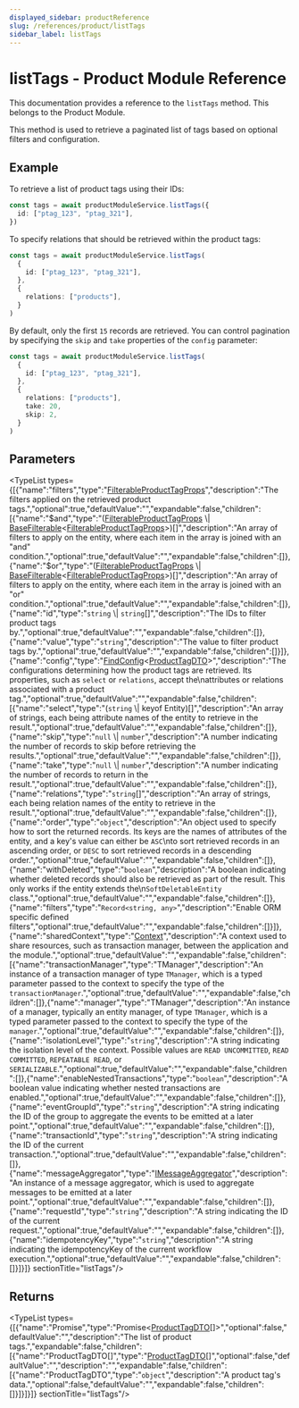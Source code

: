 ```yaml
---
displayed_sidebar: productReference
slug: /references/product/listTags
sidebar_label: listTags
---
```



# listTags - Product Module Reference

This documentation provides a reference to the `listTags` method. This belongs to the Product Module.

This method is used to retrieve a paginated list of tags based on optional filters and configuration.

## Example

To retrieve a list of product tags using their IDs:

```ts
const tags = await productModuleService.listTags({
  id: ["ptag_123", "ptag_321"],
})
```

To specify relations that should be retrieved within the product tags:

```ts
const tags = await productModuleService.listTags(
  {
    id: ["ptag_123", "ptag_321"],
  },
  {
    relations: ["products"],
  }
)
```

By default, only the first `15` records are retrieved. You can control pagination by specifying the `skip` and `take` properties of the `config` parameter:

```ts
const tags = await productModuleService.listTags(
  {
    id: ["ptag_123", "ptag_321"],
  },
  {
    relations: ["products"],
    take: 20,
    skip: 2,
  }
)
```

## Parameters

<TypeList types={[{"name":"filters","type":"[FilterableProductTagProps](../../interfaces/product.FilterableProductTagProps.mdx)","description":"The filters applied on the retrieved product tags.","optional":true,"defaultValue":"","expandable":false,"children":[{"name":"$and","type":"([FilterableProductTagProps](../../interfaces/product.FilterableProductTagProps.mdx) \\| [BaseFilterable](../../interfaces/product.BaseFilterable.mdx)&#60;[FilterableProductTagProps](../../interfaces/product.FilterableProductTagProps.mdx)&#62;)[]","description":"An array of filters to apply on the entity, where each item in the array is joined with an \"and\" condition.","optional":true,"defaultValue":"","expandable":false,"children":[]},{"name":"$or","type":"([FilterableProductTagProps](../../interfaces/product.FilterableProductTagProps.mdx) \\| [BaseFilterable](../../interfaces/product.BaseFilterable.mdx)&#60;[FilterableProductTagProps](../../interfaces/product.FilterableProductTagProps.mdx)&#62;)[]","description":"An array of filters to apply on the entity, where each item in the array is joined with an \"or\" condition.","optional":true,"defaultValue":"","expandable":false,"children":[]},{"name":"id","type":"`string` \\| `string`[]","description":"The IDs to filter product tags by.","optional":true,"defaultValue":"","expandable":false,"children":[]},{"name":"value","type":"`string`","description":"The value to filter product tags by.","optional":true,"defaultValue":"","expandable":false,"children":[]}]},{"name":"config","type":"[FindConfig](../../interfaces/product.FindConfig.mdx)&#60;[ProductTagDTO](../../interfaces/product.ProductTagDTO.mdx)&#62;","description":"The configurations determining how the product tags are retrieved. Its properties, such as `select` or `relations`, accept the\nattributes or relations associated with a product tag.","optional":true,"defaultValue":"","expandable":false,"children":[{"name":"select","type":"(`string` \\| keyof Entity)[]","description":"An array of strings, each being attribute names of the entity to retrieve in the result.","optional":true,"defaultValue":"","expandable":false,"children":[]},{"name":"skip","type":"`null` \\| `number`","description":"A number indicating the number of records to skip before retrieving the results.","optional":true,"defaultValue":"","expandable":false,"children":[]},{"name":"take","type":"`null` \\| `number`","description":"A number indicating the number of records to return in the result.","optional":true,"defaultValue":"","expandable":false,"children":[]},{"name":"relations","type":"`string`[]","description":"An array of strings, each being relation names of the entity to retrieve in the result.","optional":true,"defaultValue":"","expandable":false,"children":[]},{"name":"order","type":"`object`","description":"An object used to specify how to sort the returned records. Its keys are the names of attributes of the entity, and a key's value can either be `ASC`\nto sort retrieved records in an ascending order, or `DESC` to sort retrieved records in a descending order.","optional":true,"defaultValue":"","expandable":false,"children":[]},{"name":"withDeleted","type":"`boolean`","description":"A boolean indicating whether deleted records should also be retrieved as part of the result. This only works if the entity extends the\n`SoftDeletableEntity` class.","optional":true,"defaultValue":"","expandable":false,"children":[]},{"name":"filters","type":"`Record<string, any>`","description":"Enable ORM specific defined filters","optional":true,"defaultValue":"","expandable":false,"children":[]}]},{"name":"sharedContext","type":"[Context](../../interfaces/product.Context.mdx)","description":"A context used to share resources, such as transaction manager, between the application and the module.","optional":true,"defaultValue":"","expandable":false,"children":[{"name":"transactionManager","type":"TManager","description":"An instance of a transaction manager of type `TManager`, which is a typed parameter passed to the context to specify the type of the `transactionManager`.","optional":true,"defaultValue":"","expandable":false,"children":[]},{"name":"manager","type":"TManager","description":"An instance of a manager, typically an entity manager, of type `TManager`, which is a typed parameter passed to the context to specify the type of the `manager`.","optional":true,"defaultValue":"","expandable":false,"children":[]},{"name":"isolationLevel","type":"`string`","description":"A string indicating the isolation level of the context. Possible values are `READ UNCOMMITTED`, `READ COMMITTED`, `REPEATABLE READ`, or `SERIALIZABLE`.","optional":true,"defaultValue":"","expandable":false,"children":[]},{"name":"enableNestedTransactions","type":"`boolean`","description":"A boolean value indicating whether nested transactions are enabled.","optional":true,"defaultValue":"","expandable":false,"children":[]},{"name":"eventGroupId","type":"`string`","description":"A string indicating the ID of the group to aggregate the events to be emitted at a later point.","optional":true,"defaultValue":"","expandable":false,"children":[]},{"name":"transactionId","type":"`string`","description":"A string indicating the ID of the current transaction.","optional":true,"defaultValue":"","expandable":false,"children":[]},{"name":"messageAggregator","type":"[IMessageAggregator](../../interfaces/product.IMessageAggregator.mdx)","description":"An instance of a message aggregator, which is used to aggregate messages to be emitted at a later point.","optional":true,"defaultValue":"","expandable":false,"children":[]},{"name":"requestId","type":"`string`","description":"A string indicating the ID of the current request.","optional":true,"defaultValue":"","expandable":false,"children":[]},{"name":"idempotencyKey","type":"`string`","description":"A string indicating the idempotencyKey of the current workflow execution.","optional":true,"defaultValue":"","expandable":false,"children":[]}]}]}  sectionTitle="listTags"/>

## Returns

<TypeList types={[{"name":"Promise","type":"Promise&#60;[ProductTagDTO](../../interfaces/product.ProductTagDTO.mdx)[]&#62;","optional":false,"defaultValue":"","description":"The list of product tags.","expandable":false,"children":[{"name":"ProductTagDTO[]","type":"[ProductTagDTO](../../interfaces/product.ProductTagDTO.mdx)[]","optional":false,"defaultValue":"","description":"","expandable":false,"children":[{"name":"ProductTagDTO","type":"`object`","description":"A product tag's data.","optional":false,"defaultValue":"","expandable":false,"children":[]}]}]}]}  sectionTitle="listTags"/>
